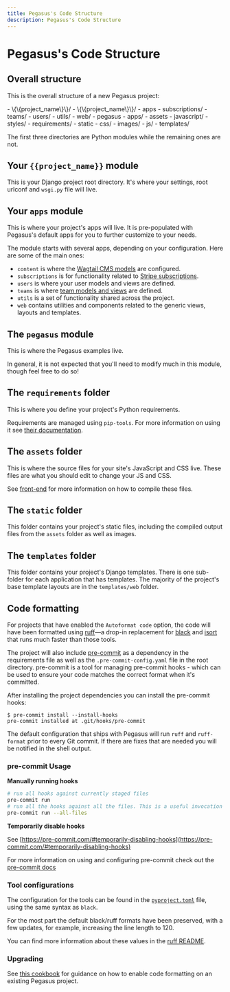 ```yaml
---
title: Pegasus's Code Structure
description: Pegasus's Code Structure
---
```



# Pegasus's Code Structure

## Overall structure

This is the overall structure of a new Pegasus project:

<FileTree>
- \{\{project_name\}\}/
  - \{\{project_name\}\}/
  - apps
    - subscriptions/
    - teams/
    - users/
    - utils/
    - web/
  - pegasus
    - apps/
  - assets
    - javascript/
    - styles/
  - requirements/
  - static
    - css/
    - images/
    - js/
  - templates/
</FileTree>

The first three directories are Python modules while the remaining ones are not.

## Your `{{project_name}}` module

This is your Django project root directory. 
It's where your settings, root urlconf and `wsgi.py` file will live.

## Your `apps` module

This is where your project's apps will live.
It is pre-populated with Pegasus's default apps for you to further customize to your needs.

The module starts with several apps, depending on your configuration.
Here are some of the main ones:

- `content` is where the [Wagtail CMS models](/wagtail) are configured.
- `subscriptions` is for functionality related to [Stripe subscriptions](/subscriptions).
- `users` is where your user models and views are defined.
- `teams` is where [team models and views](/teams) are defined.
- `utils` is a set of functionality shared across the project.
- `web` contains utilities and components related to the generic views, layouts and templates.

## The `pegasus` module

This is where the Pegasus examples live.

In general, it is not expected that you'll need to modify much in this module, though feel free to do so!

## The `requirements` folder

This is where you define your project's Python requirements.

Requirements are managed using `pip-tools`. 
For more information on using it see [their documentation](https://github.com/jazzband/pip-tools).

## The `assets` folder

This is where the source files for your site's JavaScript and CSS live.
These files are what you should edit to change your JS and CSS.

See [front-end](/front-end/overview) for more information on how to compile these files.


## The `static` folder

This folder contains your project's static files, including the compiled output files
from the `assets` folder as well as images.

## The `templates` folder

This folder contains your project's Django templates.
There is one sub-folder for each application that has templates.
The majority of the project's base template layouts are in the `templates/web` folder.

## Code formatting

For projects that have enabled the `Autoformat code` option, the code will have been formatted
using [ruff](https://github.com/astral-sh/ruff)—a drop-in replacement for
[black](https://black.readthedocs.io/en/stable/) and [isort](https://pycqa.github.io/isort/) that runs
much faster than those tools.

The project will also include [pre-commit](https://pre-commit.com/) as a dependency in the requirements file
as well as the `.pre-commit-config.yaml` file in the root directory. pre-commit is a tool for managing pre-commit
hooks - which can be used to ensure your code matches the correct format when it's committed.

After installing the project dependencies you can install the pre-commit hooks:

```
$ pre-commit install --install-hooks
pre-commit installed at .git/hooks/pre-commit
```

The default configuration that ships with Pegasus will run `ruff` and `ruff-format` prior to every Git
commit. If there are fixes that are needed you will be notified in the shell output.

### pre-commit Usage

**Manually running hooks**

```bash
# run all hooks against currently staged files
pre-commit run
# run all the hooks against all the files. This is a useful invocation if you are using pre-commit in CI.
pre-commit run --all-files
```

**Temporarily disable hooks**

See [https://pre-commit.com/#temporarily-disabling-hooks](https://pre-commit.com/#temporarily-disabling-hooks)

For more information on using and configuring pre-commit check out the 
[pre-commit docs](https://pre-commit.com/#quick-start) 


### Tool configurations

The configuration for the tools can be found in the [`pyproject.toml`][toml] file, using the same syntax as `black`.

[toml]: https://black.readthedocs.io/en/stable/usage_and_configuration/the_basics.html#what-on-earth-is-a-pyproject-toml-file

For the most part the default black/ruff formats have been preserved, with a few updates, for example,
increasing the line length to 120.

You can find more information about these values in the
[ruff README](https://github.com/astral-sh/ruff?tab=readme-ov-file#configuration).

### Upgrading

See [this cookbook](cookbooks.md#migrating-to-auto-formatted-code)
for guidance on how to enable code formatting on an existing Pegasus project.
